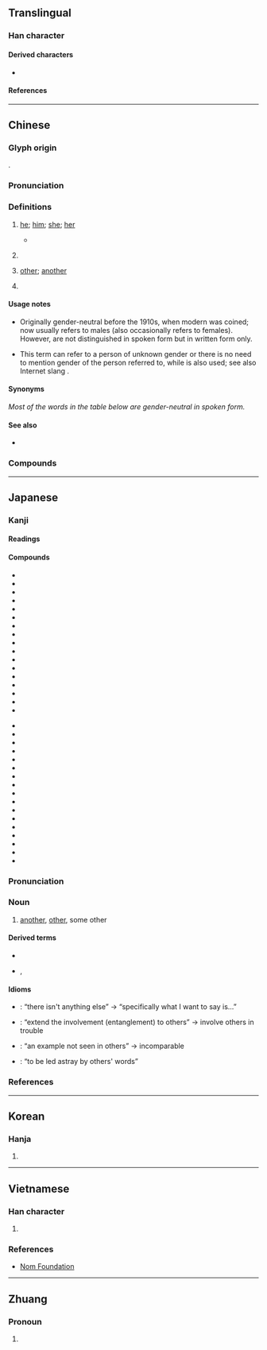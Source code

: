 {{also|她|祂|牠|⿰男也}}
{{character info}}
==Translingual==
{{stroke order|strokes=5}}
{{stroke order|type=animate}}

===Han character===
{{Han char|rn=9|rad=人|as=03|sn=5|four=24212|canj=OPD|ids=⿰亻也}}

====Derived characters====
* {{l|mul|[[咃]], [[𢫌]], [[𭰃]], [[𭩬]], [[𥅂]], [[𥿞]], [[𮕴]], [[𧦭]]([[𬣢]]), [[𫴞]], [[𦭟]], [[𮅅]], [[𤵩]], [[怹]]}}

====References====
{{Han ref|kx=0092.090|dkj=00370|dj=0195.120|hdz=10115.060|uh=4ED6}}

----

==Chinese==
{{zh-forms}}

===Glyph origin===
{{Han etym}}
{{Han compound|人|也|c1=s|c2=p|alt1=亻|t1=man|ls=psc}}.

===Pronunciation===
{{zh-pron
|m=tā,tuō
|m-s=ta1
|dg=та2
|c=taa1
|ca=LL-Q9186-Luilui6666-他.wav ‎ 
|c-t=ha1
|g=ta1
|h=pfs=thâ;gd=ta1
|j=ta1
|mb=tá
|md=tă
|mn=thaⁿ/xm:tha/tho
|mn_note=thaⁿ/tha - vernacular; tho - literary
|mn-t=ta1
|w=1ta
|x=ta1
|mc=y
|oc=y
|ma=y
|cat=pron,a,pn
}}

===Definitions===
{{zh-hanzi}}

# {{lb|zh|chiefly|Mandarin|Jin|Xiang|dialectal Wu}} [[he]]; [[him]]; [[she]]; [[her]] {{gloss|originally gender-neutral; nowadays usually referring to males}}
#: {{zh-x|他 去 了。|'''He''' went away.}}
#: {{zh-x|我 認識{shi} 他。|I know '''him'''.}}
#* {{zh-x|萬物 是 藉[借]著[着]{zhe} 他 造 的；凡 被 造 的，沒有 一 樣 不是 藉[借]著[着]{zhe} 他 造 的。|All things were made by '''him'''; and without '''him''' was not any thing made that was made.|ref={{w2|zh|和合本|新標點和合本}} ([[w:Chinese Union Version|Chinese Union Version with New Punctuation]]), {{lang|zh|約翰福音}} (John) 1:3}}
# {{n-g|A dummy pronoun.}}
#: {{zh-x|睡 他 個 昏天黑地}}
#: {{zh-alt-inline|它}}
# [[other]]; [[another]]
#: {{zh-x|別 無 他 求|have no '''other''' request (formal)}}
# {{surname|zh}}

====Usage notes====
* {{sense|personal pronoun}} Originally gender-neutral before the 1910s, when modern {{zh-l|她|she; her}} was coined; now usually refers to males (also occasionally refers to females). However, {{zh-l|他/她/它}} are not distinguished in spoken form but in written form only.
* {{sense|personal pronoun}} This term can refer to a person of unknown gender or there is no need to mention gender of the person referred to, while {{zh-l|[[他/她]]}} {{q|[[gender binary]]}} is also used; see also Internet slang {{zh-l|TA|they (singular)}}.

====Synonyms====
''Most of the words in the table below are gender-neutral in spoken form.''
{{zh-dial}}

====See also====
{{cmn-personal pronouns}}
* {{zh-l|其}}

===Compounds===
{{zh-der|他媽的|他們|他人|他日|他殺|他鄉|吉他|世海他人|之死靡他|他事|他倆|他們倆|他力|他動|他動詞|他國|他姓|他家|他家的事|他山之攻|他山之石|他山攻錯|他年|他律|他心|他志|他懣|他拉他拉|他故|他敘式|他方|他方言語|他方說|他時|他無所有|他瑪羅池|他生|他端|他處|他說|他辰|他遷|他鄉外府|他鄉外縣|假手他人|其他|別無他法|利他|利他主義|安非他命|巽他海峽|巽他群島|排他性|潘他唑新|無他|燕入他家|猶他州 |笑罵由他|維他命|覺他|貝他係數|貝他射線|貝他蛻變|電吉他|非他|馬爾他}}

{{zh-cat|Beginning}}

----

==Japanese==

===Kanji===
{{ja-kanji|grade=3|rs=人03}}

====Readings====
{{ja-readings
|goon=た
|kanon=た
|kun=ほか-
}}

====Compounds====
{{der-top|Compounds}}
* {{ja-r|他%意|た%い|another meaning (for one's behavior or speech)}}
* {{ja-r|他%我|た%が|[[w:other minds|other minds]]}}
* {{ja-r|他%界|た%かい|the world after death}}
* {{ja-r|他%殺|た%さつ|[[murder]]}}
* {{ja-r|他%動%詞|た%どう%し|[[transitive verb]]}}
* {{ja-r|他%人|た%にん|[[unrelated]] [[person]]}}
* {{ja-r|他%愛|た%あい|altruism}}
* {{ja-r|他%家|た%け}}
* {{ja-r|他%覚%症|た%かく%しょう}}
* {{ja-r|他%覚%的|た%かく%てき}}
* {{ja-r|他%郷|た%きょう}}
* {{ja-r|他%見|た%けん}}
* {{ja-r|他%言|た%ごん|telling the other persons}}
* {{ja-r|他%行|た%ぎょう}}
* {{ja-r|他%国|た%こく|the other country}}
* {{ja-r|他%山|た%ざん}}
* {{ja-r|他%事|た%じ}}
{{der-mid}}
* {{ja-r|他%社|た%しゃ|the other company}}
* {{ja-r|他%者|た%しゃ}}
* {{ja-r|他%出|た%しゅつ}}
* {{ja-r|他%所|た%しょ}}
* {{ja-r|他%称|た%しょう}}
* {{ja-r|他%心|た%しん}}
* {{ja-r|他%生|た%しょう}}
* {{ja-r|他%薦|た%せん}}
* {{ja-r|他%念|た%ねん}}
* {{ja-r|他%派|た%は}}
* {{ja-r|他%物|た%ぶつ}}
* {{ja-r|他%聞|た%ぶん}}
* {{ja-r|他%方|た%ほう}}
* {{ja-r|他%面|た%めん}}
* {{ja-r|他%律|た%りつ}}
* {{ja-r|他%流|た%りゅう}}
* {{ja-r|他%力|た%りき}}
{{der-bottom}}

{{ja-kanjitab|ほか|yomi=k}}
{{ja-kanjitab|た|yomi=o}}

===Pronunciation===
{{ja-pron|yomi=k|ほか|acc=0|acc_ref=DJR,NHK}}
{{ja-pron|yomi=o|た|acc=1|acc_ref=DJR,NHK}}

===Noun===
{{ja-noun|ほか|た}}

# [[another]], [[other]], some other
#: {{ja-usex|この '''他''' に も 行き先 が あります か。|この '''ほか''' に も ゆきさき が あります か。|Do you have any '''other''' destinations?}}
#: {{ja-usex|この 事%業 は '''他''' を 利する ため に 開%始 されました。|この じ%ぎょう は '''た''' を りする ため に かい%し されました。|This project was started in order to benefit '''others'''.}}
#: {{ja-usex|'''ほか''' に だれ が 手%伝い に 行きます か。|'''ほか''' に だれ が て%つだい に いきます か。|Who '''else''' will go to help you?}}

====Derived terms====
* {{ja-r|他ならぬ|ほかならぬ}}
* {{ja-r|その他|そのた}}, {{ja-r|その他|そのほか}}

====Idioms====
{{der-top|Idioms}}
* {{ja-r|他 で も ない|ほか で も ない}}: “there isn't anything else” → “specifically what I want to say is...” {{qualifier|used to emphasize what one is about to say}}
* {{ja-r|他 に 累 を 及ぼす|た に るい を およぼす}}: “extend the involvement (entanglement) to others” → involve others in trouble
* {{ja-r|他 に 例 を 見ない|た に れい を みない}}: “an example not seen in others” → incomparable
* {{ja-r|他 の 言 に 惑わされる|た の げん に まどわされる}}: “to be led astray by others' words”
{{der-bottom}}

===References===
<references/>

----

==Korean==

===Hanja===
{{ko-hanja|남|타}}

# {{hanja form of|타|[[another]], [[other]], some other}}

----

==Vietnamese==

===Han character===
{{vi-readings|reading=[[tha]], [[thà]], [[thè]], [[thơ]]|rs=人03}}

# {{rfdef|vi|sort=人03}}

===References===
* [http://nomfoundation.org/common/nom_details.php?codepoint=4ed6 Nom Foundation]

----

==Zhuang==

===Pronoun===
{{za-head|pronoun}}

# {{za-sawndip form of|de||he, she, it}}